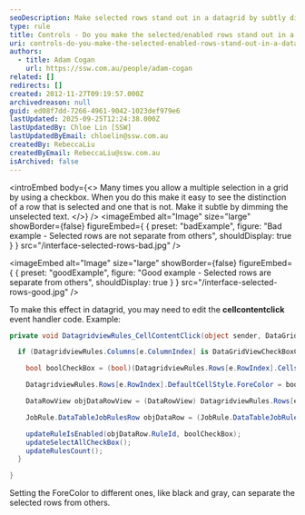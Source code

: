 ```yaml
---
seoDescription: Make selected rows stand out in a datagrid by subtly dimming unselected text.
type: rule
title: Controls - Do you make the selected/enabled rows stand out in a datagrid?
uri: controls-do-you-make-the-selected-enabled-rows-stand-out-in-a-datagrid
authors:
  - title: Adam Cogan
    url: https://ssw.com.au/people/adam-cogan
related: []
redirects: []
created: 2012-11-27T09:19:57.000Z
archivedreason: null
guid: ed08f7dd-7266-4961-9042-1023def979e6
lastUpdated: 2025-09-25T12:24:38.000Z
lastUpdatedBy: Chloe Lin [SSW]
lastUpdatedByEmail: chloelin@ssw.com.au
createdBy: RebeccaLiu
createdByEmail: RebeccaLiu@ssw.com.au
isArchived: false
---
```


<introEmbed
  body={<>
Many times you allow a multiple selection in a grid by using a checkbox. When you do this make it easy to see the distinction of a row that is selected and one that is not. Make it subtle by dimming the unselected text.
  </>}
/>
<imageEmbed
  alt="Image"
  size="large"
  showBorder={false}
  figureEmbed={ {
    preset: "badExample",
    figure: "Bad example - Selected rows are not separate from others",
    shouldDisplay: true
  } }
  src="/interface-selected-rows-bad.jpg"
/>

<imageEmbed
  alt="Image"
  size="large"
  showBorder={false}
  figureEmbed={ {
    preset: "goodExample",
    figure: "Good example - Selected rows are separate from others",
    shouldDisplay: true
  } }
  src="/interface-selected-rows-good.jpg"
/>

To make this effect in datagrid, you may need to edit the **cellcontentclick** event handler code. Example:

```cs
private void DatagridviewRules_CellContentClick(object sender, DataGridViewCellEventArgs e) {

  if (DatagridviewRules.Columns[e.ColumnIndex] is DataGridViewCheckBoxColumn && e.ColumnIndex == 0 && e.RowIndex != -1) {

    bool boolCheckBox = (bool)(DatagridviewRules.Rows[e.RowIndex].Cells[e.ColumnIndex].Value);

    DatagridviewRules.Rows[e.RowIndex].DefaultCellStyle.ForeColor = boolCheckBox ? SystemColors.WindowText : SystemColors.ControlDark;

    DataRowView objDataRowView = (DataRowView) DatagridviewRules.Rows[e.RowIndex].DataBoundItem;

    JobRule.DataTableJobRulesRow objDataRow = (JobRule.DataTableJobRulesRow)(objDataRowView.Row);

    updateRuleIsEnabled(objDataRow.RuleId, boolCheckBox);
    updateSelectAllCheckBox();
    updateRulesCount();
  }

}
```

Setting the ForeColor to different ones, like black and gray, can separate the selected rows from others.
